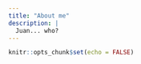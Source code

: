 ```yaml
---
title: "About me"
description: |
  Juan... who?
---
```


```r
knitr::opts_chunk$set(echo = FALSE)
```
